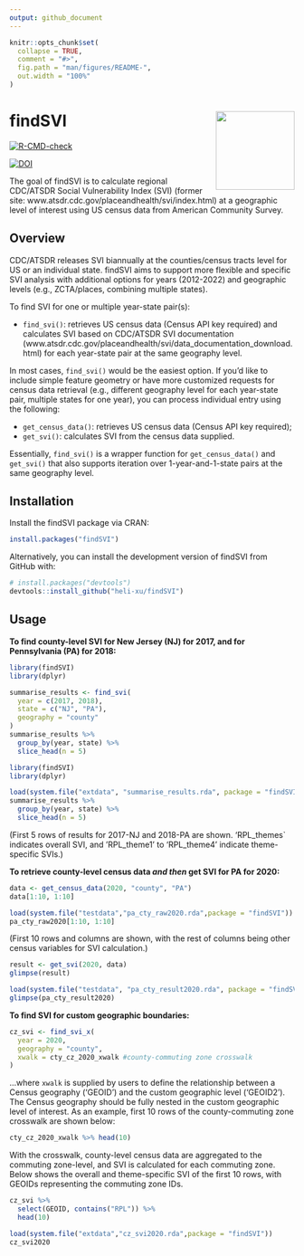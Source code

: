 ```yaml
---
output: github_document
---
```


<!-- README.md is generated from README.Rmd. Please edit that file -->

```r
knitr::opts_chunk$set(
  collapse = TRUE,
  comment = "#>",
  fig.path = "man/figures/README-",
  out.width = "100%"
)
```

# findSVI <a href="https://heli-xu.github.io/findSVI/"><img src="man/figures/logo.png" align="right" height="139"/></a>

<!-- badges: start -->

[![R-CMD-check](https://github.com/heli-xu/findSVI/actions/workflows/R-CMD-check.yaml/badge.svg)](https://github.com/heli-xu/findSVI/actions/workflows/R-CMD-check.yaml)

[![DOI](https://joss.theoj.org/papers/10.21105/joss.06525/status.svg)](https://doi.org/10.21105/joss.06525)

<!-- badges: end -->

The goal of findSVI is to calculate regional CDC/ATSDR Social Vulnerability Index (SVI) (former site: www.atsdr.cdc.gov/placeandhealth/svi/index.html) at a geographic level of interest using US census data from American Community Survey.

## Overview

CDC/ATSDR releases SVI biannually at the counties/census tracts level for US or an individual state. findSVI aims to support more flexible and specific SVI analysis with additional options for years (2012-2022) and geographic levels (e.g., ZCTA/places, combining multiple states).

To find SVI for one or multiple year-state pair(s):

-   `find_svi()`: retrieves US census data (Census API key required) and calculates SVI based on CDC/ATSDR SVI documentation (www.atsdr.cdc.gov/placeandhealth/svi/data_documentation_download.html) for each year-state pair at the same geography level.

In most cases, `find_svi()` would be the easiest option. If you'd like to include simple feature geometry or have more customized requests for census data retrieval (e.g., different geography level for each year-state pair, multiple states for one year), you can process individual entry using the following:

-   `get_census_data()`: retrieves US census data (Census API key required);
-   `get_svi()`: calculates SVI from the census data supplied.

Essentially, `find_svi()` is a wrapper function for `get_census_data()` and `get_svi()` that also supports iteration over 1-year-and-1-state pairs at the same geography level.

## Installation

Install the findSVI package via CRAN:

```r
install.packages("findSVI")
```

Alternatively, you can install the development version of findSVI from GitHub with:

```r
# install.packages("devtools")
devtools::install_github("heli-xu/findSVI")
```

## Usage

**To find county-level SVI for New Jersey (NJ) for 2017, and for Pennsylvania (PA) for 2018:**

```r
library(findSVI)
library(dplyr)

summarise_results <- find_svi(
  year = c(2017, 2018),
  state = c("NJ", "PA"),
  geography = "county"
)
summarise_results %>% 
  group_by(year, state) %>% 
  slice_head(n = 5)
```

```r
library(findSVI)
library(dplyr)

load(system.file("extdata", "summarise_results.rda", package = "findSVI"))
summarise_results %>% 
  group_by(year, state) %>% 
  slice_head(n = 5)
```

(First 5 rows of results for 2017-NJ and 2018-PA are shown. 'RPL_themes\` indicates overall SVI, and 'RPL_theme1' to 'RPL_theme4' indicate theme-specific SVIs.)

**To retrieve county-level census data *and then* get SVI for PA for 2020:**

```r
data <- get_census_data(2020, "county", "PA")
data[1:10, 1:10]
```

```r
load(system.file("testdata","pa_cty_raw2020.rda",package = "findSVI"))
pa_cty_raw2020[1:10, 1:10]
```

(First 10 rows and columns are shown, with the rest of columns being other census variables for SVI calculation.)

```r
result <- get_svi(2020, data)
glimpse(result)
```

```r
load(system.file("testdata", "pa_cty_result2020.rda", package = "findSVI"))
glimpse(pa_cty_result2020)
```

**To find SVI for custom geographic boundaries:**

```r
cz_svi <- find_svi_x(
  year = 2020,
  geography = "county",
  xwalk = cty_cz_2020_xwalk #county-commuting zone crosswalk
)
```

...where `xwalk` is supplied by users to define the relationship between a Census geography ('GEOID') and the custom geographic level ('GEOID2'). The Census geography should be fully nested in the custom geographic level of interest. As an example, first 10 rows of the county-commuting zone crosswalk are shown below:

```r
cty_cz_2020_xwalk %>% head(10)
```

With the crosswalk, county-level census data are aggregated to the commuting zone-level, and SVI is calculated for each commuting zone. Below shows the overall and theme-specific SVI of the first 10 rows, with GEOIDs representing the commuting zone IDs.

```r
cz_svi %>% 
  select(GEOID, contains("RPL")) %>%
  head(10)
```

```r
load(system.file("extdata","cz_svi2020.rda",package = "findSVI"))
cz_svi2020
```
